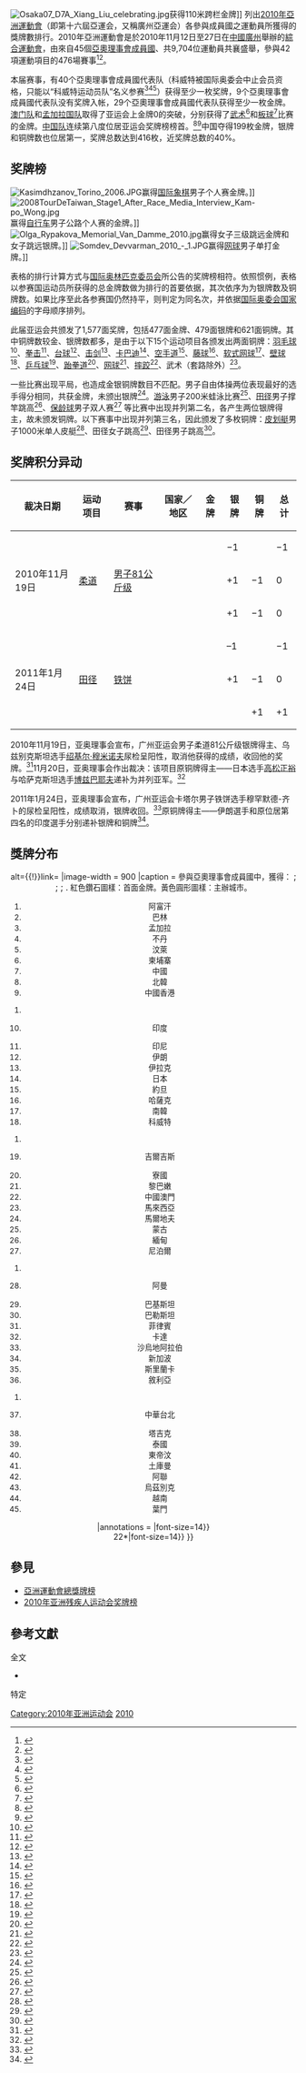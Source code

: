 {{NoteTA
| G1 = Unit
| G2 = Places
}}
{{2010年亞洲運動會}}
[[File:Osaka07_D7A_Xiang_Liu_celebrating.jpg|thumb]]获得110米跨栏金牌]]
'''{{PAGENAME}}'''列出[[2010年亞洲運動會|2010年亞洲運動會]]（即第十六屆亞運会，又稱廣州亞運会）各參與成員國之運動員所獲得的獎牌數排行。2010年亞洲運動會是於2010年11月12日至27日在[[中國|中國]][[廣州|廣州]]舉辦的[[綜合運動會|綜合運動會]]，由來自45個[[國家奧林匹克委員會|亞奧理事會成員國]]、共9,704位運動員共襄盛舉，參與42項運動項目的476場賽事<ref>{{Cite web|title=Guangzhou 2010|url=http://www.ocasia.org/Game/GHAFDetails?q=3qyUwt+HOKF8pA7lCmr89JdqB0/GBpEsL4YJaBP300PK5AKYTLY+b0Cj/4q25n+75PK2KAVZfxEgQHoDJLD62Q==|accessdate=2019-11-25|work=[[Olympic_Council_of_Asia|Olympic Council of Asia]]|language=en|archive-date=2021-01-11|archive-url=https://web.archive.org/web/20210111101725/https://ocasia.org/Game/GHAFDetails?q=3qyUwt+HOKF8pA7lCmr89JdqB0%2FGBpEsL4YJaBP300PK5AKYTLY+b0Cj%2F4q25n+75PK2KAVZfxEgQHoDJLD62Q%3D%3D|dead-url=no}}</ref><ref>{{Cite web|title=Guangzhou Asian Games "one of best ever", says OCA president - China.org.cn|url=http://www.china.org.cn/sports/2010asiangames/2010-11/27/content_21434237.htm|accessdate=2019-11-25|work=China.org.cn|language=en|archive-date=2020-10-19|archive-url=https://web.archive.org/web/20201019092651/http://www.china.org.cn/sports/2010asiangames/2010-11/27/content_21434237.htm|dead-url=no}}</ref>。

本届赛事，有40个亞奧理事會成員國代表队（科威特被国际奥委会中止会员资格，只能以“科威特运动员队”名义参赛<ref>{{cite web |title=Political interference alleged |url=http://sports.espn.go.com/oly/news/story?id=4797681 |work=ESPN.com |accessdate=2010-11-27 |date=2010-01-05 |archiveurl=https://web.archive.org/web/20101013153500/http://sports.espn.go.com/oly/news/story?id=4797681 |archivedate=2010-10-13 |deadurl=no }}</ref><ref>{{cite web | url=http://news.163.com/10/1112/05/6L92N8A300014AED.html | title=科威特奥委会遭制裁 | accessdate=2013-08-22 | archive-url=https://web.archive.org/web/20130822061727/http://news.163.com/10/1112/05/6L92N8A300014AED.html | archive-date=2013-08-22 | dead-url=yes }}</ref><ref>{{cite web |title=Olympic medal for Kuwait under IOC flag |url=http://www.ocasia.org/News/IndexNewsRM.aspx?redirect=1263 |publisher=Olympic Council of Asia |accessdate=2012-01-18 |date=2010-08-18 |archiveurl=https://web.archive.org/web/20120119191412/http://www.ocasia.org/News/IndexNewsRM.aspx?redirect=1263 |archivedate=2012-01-19 |deadurl=yes }}</ref>）获得至少一枚奖牌，9个亞奧理事會成員國代表队没有奖牌入帐，29个亞奧理事會成員國代表队获得至少一枚金牌。[[2010年亚洲运动会中国澳门代表团|澳门队]]和[[2010年亚洲运动会孟加拉国代表团|孟加拉国队]]取得了亚运会上金牌0的突破，分别获得了[[2010年亚洲运动会武术比赛|武术]]<ref>{{cite web | url=http://sports.people.com.cn/GB/198868/202241/13207830.html | title=澳门实现亚运金牌零的突破 冠军擅长中国刀棍功夫 | accessdate=2013-08-22 | archive-url=https://web.archive.org/web/20130822061827/http://sports.people.com.cn/GB/198868/202241/13207830.html | archive-date=2013-08-22 | dead-url=no }}</ref>和[[2010年亚洲运动会板球比赛|板球]]<ref>{{cite web | url=http://sports.qq.com/a/20101127/000217.htm | title=孟加拉国板球决赛胜阿富汗 收获史上亚运首金 | accessdate=2013-08-22 | archive-url=https://web.archive.org/web/20130822061900/http://sports.qq.com/a/20101127/000217.htm | archive-date=2013-08-22 | dead-url=no }}</ref>比赛的金牌。[[2015年亚洲运动会中国代表团|中国队]]连续第八度位居亚运会奖牌榜榜首。<ref>{{cite web | url=http://fj.qq.com/a/20101128/000001.htm | title=亚运中国队199金收官 连续6届金牌奖牌数双第一 | accessdate=2013-08-22 | archive-url=https://web.archive.org/web/20130822061918/http://fj.qq.com/a/20101128/000001.htm | archive-date=2013-08-22 | dead-url=no }}</ref><ref>{{cite web | url=http://news.cntv.cn/20101128/102435.shtml | title=金牌连续八届第一少数奥运项目下滑 | accessdate=2013-08-14 | archive-url=https://web.archive.org/web/20160304101739/http://news.cntv.cn/20101128/102435.shtml | archive-date=2016-03-04 | dead-url=no }}</ref>中国夺得199枚金牌，银牌和铜牌数也位居第一，奖牌总数达到416枚，近奖牌总数的40%。

== 奖牌榜 ==
[[File:Kasimdhzanov_Torino_2006.JPG|thumb]]赢得[[2010年亚洲运动会国际象棋比赛|国际象棋]]男子个人赛金牌。]]
[[File:2008TourDeTaiwan_Stage1_After_Race_Media_Interview_Kam-po_Wong.jpg|thumb]]赢得[[2010年亚洲运动会自行车比赛|自行车]]男子公路个人赛的金牌。]]
[[File:Olga_Rypakova_Memorial_Van_Damme_2010.jpg|thumb]]赢得女子三级跳远金牌和女子跳远银牌。]]
[[File:Somdev_Devvarman_2010_-_1.JPG|thumb]]赢得[[2010年亚洲运动会网球比赛|网球]]男子单打金牌。]]

表格的排行计算方式与[[国际奥林匹克委员会|国际奥林匹克委员会]]所公告的奖牌榜相符。依照惯例，表格以参赛国运动员所获得的总金牌数做为排行的首要依据，其次依序为为银牌数及铜牌数。如果比序至此各参赛国仍然持平，则判定为同名次，并依据[[国际奥委会国家编码|国际奥委会国家编码]]的字母顺序排列。

此届亚运会共颁发了1,577面奖牌，包括477面金牌、479面银牌和621面铜牌。其中铜牌数较金、银牌数都多，是由于以下15个运动项目各颁发出两面铜牌：[[2010年亚洲运动会羽毛球比赛|羽毛球]]<ref>{{cite web | url=http://info.2010.163.com/medal/disciplineevent/BD.html | title=羽毛球奖牌榜 | accessdate=2013-08-14 | archive-url=https://web.archive.org/web/20160310140554/http://info.2010.163.com/medal/disciplineevent/BD.html | archive-date=2016-03-10 | dead-url=no }}</ref>、[[2010年亚洲运动会拳击比赛|拳击]]<ref>{{cite web | url=http://info.2010.163.com/medal/disciplineevent/BX.html | title=亚运 > 奖牌 > 拳击奖牌榜 | accessdate=2013-08-14 | archive-url=https://web.archive.org/web/20160310140859/http://info.2010.163.com/medal/disciplineevent/BX.html | archive-date=2016-03-10 | dead-url=no }}</ref>、[[2010年亞洲運動會撞球比賽|台球]]<ref>{{cite web | url=http://info.2010.163.com/medal/disciplineevent/BS.html | title=亚运 > 奖牌 > 台球奖牌榜 | accessdate=2013-08-14 | archive-url=https://web.archive.org/web/20160305052332/http://info.2010.163.com/medal/disciplineevent/BS.html | archive-date=2016-03-05 | dead-url=no }}</ref>、[[2010年亚洲运动会击剑比赛|击剑]]<ref>{{cite web | url=http://info.2010.163.com/medal/disciplineevent/FE.html | title=亚运 > 奖牌 > 击剑奖牌榜 | accessdate=2013-08-14 | archive-url=https://web.archive.org/web/20160310142649/http://info.2010.163.com/medal/disciplineevent/FE.html | archive-date=2016-03-10 | dead-url=no }}</ref>、[[2010年亚洲运动会卡巴迪比赛|卡巴迪]]<ref>{{cite web | url=http://info.2010.163.com/medal/disciplineevent/KA.html | title=亚运 > 奖牌 > 卡巴迪奖牌榜 | accessdate=2013-08-14 | archive-url=https://web.archive.org/web/20160310135125/http://info.2010.163.com/medal/disciplineevent/KA.html | archive-date=2016-03-10 | dead-url=no }}</ref>、[[2010年亚洲运动会空手道比赛|空手道]]<ref>{{cite web | url=http://info.2010.163.com/medal/discipline/KR.html | title=亚运 > 奖牌 > 空手道奖牌榜 | accessdate=2013-08-14 | archive-url=https://web.archive.org/web/20130402083118/http://info.2010.163.com/medal/discipline/KR.html | archive-date=2013-04-02 | dead-url=no }}</ref>、[[2010年亚洲运动会藤球比赛|藤球]]<ref>{{cite web | url=http://info.2010.163.com/medal/disciplineevent/SE.html | title=亚运 > 奖牌 > 藤球奖牌榜 | accessdate=2013-08-14 | archive-url=https://web.archive.org/web/20160305051421/http://info.2010.163.com/medal/disciplineevent/SE.html | archive-date=2016-03-05 | dead-url=no }}</ref>、[[2010年亚洲运动会软式网球比赛|软式网球]]<ref>{{cite web | url=http://info.2010.163.com/medal/discipline/ST.html | title=亚运 > 奖牌 > 软式网球奖牌榜 | accessdate=2013-08-14 | archive-url=https://web.archive.org/web/20130402102546/http://info.2010.163.com/medal/discipline/ST.html | archive-date=2013-04-02 | dead-url=no }}</ref>、[[2010年亚洲运动会壁球比赛|壁球]]<ref>{{cite web | url=http://info.2010.163.com/medal/discipline/SQ.html | title=亚运 > 奖牌 > 壁球奖牌榜 | accessdate=2013-08-14 | archive-url=https://web.archive.org/web/20121024030805/http://info.2010.163.com/medal/discipline/SQ.html | archive-date=2012-10-24 | dead-url=no }}</ref>、[[2010年亚洲运动会乒乓球比赛|乒乓球]]<ref>{{cite web | url=http://info.2010.163.com/medal/disciplineevent/TT.html | title=亚运 > 奖牌 > 乒乓球奖牌榜 | accessdate=2013-08-14 | archive-url=https://web.archive.org/web/20160310135620/http://info.2010.163.com/medal/disciplineevent/TT.html | archive-date=2016-03-10 | dead-url=no }}</ref>、[[2010年亚洲运动会跆拳道比赛|跆拳道]]<ref>{{cite web | url=http://info.2010.163.com/medal/disciplineevent/TK.html | title=亚运 > 奖牌 > 跆拳道奖牌榜 | accessdate=2013-08-14 | archive-url=https://web.archive.org/web/20160310142645/http://info.2010.163.com/medal/disciplineevent/TK.html | archive-date=2016-03-10 | dead-url=no }}</ref>、[[2010年亚洲运动会网球比赛|网球]]<ref>{{cite web | url=http://info.2010.163.com/medal/discipline/TE.html | title=亚运 > 奖牌 > 网球奖牌榜 | accessdate=2013-08-14 | archive-url=https://web.archive.org/web/20121024062359/http://info.2010.163.com/medal/discipline/TE.html | archive-date=2012-10-24 | dead-url=no }}</ref>、[[2010年亚洲运动会摔跤比赛|摔跤]]<ref>{{cite web | url=http://info.2010.163.com/medal/discipline/WR.html | title=亚运 > 奖牌 > 摔跤奖牌榜 | accessdate=2013-08-14 | archive-url=https://web.archive.org/web/20121024053725/http://info.2010.163.com/medal/discipline/WR.html | archive-date=2012-10-24 | dead-url=no }}</ref>、武术（套路除外）<ref>{{cite web | url=http://info.2010.163.com/medal/disciplineevent/WU.html | title=亚运 > 奖牌 > 武术奖牌榜 | accessdate=2013-08-14 | archive-url=https://web.archive.org/web/20160305103633/http://info.2010.163.com/medal/disciplineevent/WU.html | archive-date=2016-03-05 | dead-url=no }}</ref>。

一些比赛出现平局，也造成金银铜牌数目不匹配。男子自由体操两位表现最好的选手得分相同，共获金牌，未颁出银牌<ref>{{cite web | url=http://info.2010.163.com/live/report/GAM001101.html | title=男子自由体操决赛 张成龙与韩国选手并列夺冠 | accessdate=2013-08-14 | archive-url=https://web.archive.org/web/20121027082310/http://info.2010.163.com/live/report/GAM001101.html | archive-date=2012-10-27 | dead-url=no }}</ref>。[[2010年亚洲运动会游泳比赛|游泳]]男子200米蛙泳比赛<ref>{{cite web | url=http://info.2010.163.com/schedule/result/SWM032.html | title=男子200米蛙泳赛果 | accessdate=2013-08-14 | archive-url=https://web.archive.org/web/20160310135022/http://info.2010.163.com/schedule/result/SWM032.html | archive-date=2016-03-10 | dead-url=no }}</ref>、[[2010年亚洲运动会田径比赛|田径]]男子撑竿跳高<ref>{{cite web | url=http://info.2010.163.com/schedule/result/ATM072.html | title=男子撑竿跳高赛果 | accessdate=2013-08-14 | archive-url=https://web.archive.org/web/20110718003533/http://info.2010.163.com/schedule/result/ATM072.html | archive-date=2011-07-18 | dead-url=no }}</ref>、[[2010年亚洲运动会保龄球比赛|保龄球]]男子双人赛<ref>{{cite web | url=http://info.2010.163.com/schedule/result/BWM002.html | title=男子双人赛赛果 | accessdate=2013-08-14 | archive-url=https://web.archive.org/web/20160305051612/http://info.2010.163.com/schedule/result/BWM002.html | archive-date=2016-03-05 | dead-url=no }}</ref> 等比赛中出现并列第二名，各产生两位银牌得主，故未颁发铜牌。以下赛事中出现并列第三名，因此颁发了多枚铜牌：[[2010年亚洲运动会皮划艇比赛|皮划艇]]男子1000米单人皮艇<ref>{{cite web | url=http://info.2010.163.com/schedule/result/SPM111.html | title=男子1000米单人皮艇赛果 | accessdate=2013-08-14 | archive-url=https://web.archive.org/web/20160310134126/http://info.2010.163.com/schedule/result/SPM111.html | archive-date=2016-03-10 | dead-url=no }}</ref>、田径女子跳高<ref>{{cite web | url=http://info.2010.163.com/schedule/result/ATW071.html | title=女子跳高赛果 | accessdate=2013-08-14 | archive-url=https://web.archive.org/web/20160310142642/http://info.2010.163.com/schedule/result/ATW071.html | archive-date=2016-03-10 | dead-url=no }}</ref>、田径男子跳高<ref>{{cite web | url=http://info.2010.163.com/schedule/result/ATM071.html | title=男子跳高赛果 | accessdate=2013-08-14 | archive-url=https://web.archive.org/web/20160310135954/http://info.2010.163.com/schedule/result/ATM071.html | archive-date=2016-03-10 | dead-url=no }}</ref>。

<onlyinclude>{{Medals table
 | caption        = 
 | host           = CHN
 | flag_template  = flagIOC2team
 | event          = 2010年亚洲运动会
 | team           = NOC
 | remaining_link = [[2010年亚洲运动会奖牌榜#奖牌榜|查看剩余部分]]
 | show_limit     = <includeonly>10</includeonly>

 | gold_CHN = 199 | silver_CHN = 119 | bronze_CHN = 98 | host_CHN = yes 
 | gold_KOR = 76 | silver_KOR = 65 | bronze_KOR = 91
 | gold_JPN = 48 | silver_JPN = 74 | bronze_JPN = 94
 | gold_IRI = 20 | silver_IRI = 15 | bronze_IRI = 24
 | gold_KAZ = 18 | silver_KAZ = 23 | bronze_KAZ = 38
 | gold_IND = 14 | silver_IND = 17 | bronze_IND = 34
 | gold_TPE = 13 | silver_TPE = 16 | bronze_TPE = 38
 | gold_UZB = 11 | silver_UZB = 22 | bronze_UZB = 23
 | gold_THA = 11 | silver_THA = 9 | bronze_THA = 32
 | gold_MAS = 9 | silver_MAS = 18 | bronze_MAS = 14
 | gold_HKG = 8 | silver_HKG = 15 | bronze_HKG = 17
 | gold_PRK = 6 | silver_PRK = 10 | bronze_PRK = 20
 | gold_KSA = 5 | silver_KSA = 3 | bronze_KSA = 5
 | gold_BRN = 5 | silver_BRN = 0 | bronze_BRN = 4
 | gold_INA = 4 | silver_INA = 9 | bronze_INA = 13
 | gold_SIN = 4 | silver_SIN = 7 | bronze_SIN = 6
 | gold_IOC = 4 | silver_IOC = 6 | bronze_IOC = 1
 | gold_QAT = 4 | silver_QAT = 4 | bronze_QAT = 7
 | gold_PHI = 3 | silver_PHI = 4 | bronze_PHI = 9
 | gold_PAK = 3 | silver_PAK = 2 | bronze_PAK = 3
 | gold_MGL = 2 | silver_MGL = 5 | bronze_MGL = 9
 | gold_MYA = 2 | silver_MYA = 5 | bronze_MYA = 3
 | gold_JOR = 2 | silver_JOR = 2 | bronze_JOR = 2
 | gold_VIE = 1 | silver_VIE = 17 | bronze_VIE = 15
 | gold_KGZ = 1 | silver_KGZ = 2 | bronze_KGZ = 2
 | gold_MAC = 1 | silver_MAC = 1 | bronze_MAC = 4
 | gold_BAN = 1 | silver_BAN = 1 | bronze_BAN = 1
 | gold_TJK = 1 | silver_TJK = 0 | bronze_TJK = 3
 | gold_SYR = 1 | silver_SYR = 0 | bronze_SYR = 1
 | gold_UAE = 0 | silver_UAE = 4 | bronze_UAE = 1
 | gold_AFG = 0 | silver_AFG = 2 | bronze_AFG = 1
 | gold_IRQ = 0 | silver_IRQ = 1 | bronze_IRQ = 2
 | gold_LIB = 0 | silver_LIB = 1 | bronze_LIB = 2
 | gold_LAO = 0 | silver_LAO = 0 | bronze_LAO = 2
 | gold_NEP = 0 | silver_NEP = 0 | bronze_NEP = 1
 | gold_OMA = 0 | silver_OMA = 0 | bronze_OMA = 1
}}</onlyinclude>

==奖牌积分异动==
{| class="wikitable" style="text-align:center;"
!裁决日期
!运动项目
!赛事
!国家／地区
!金牌			
!银牌
!铜牌
!总计
|-
|rowspan=3|2010年11月19日
|rowspan=3 align=left|[[2010年亚洲运动会柔道比赛|柔道]]
|rowspan=3 align=left|[[2010年亚洲运动会柔道比赛#男子|男子81公斤级]]
| align=left|{{flagIOC2|UZB|2010年亚洲运动会}}
|
| −1
|
| −1
|-
| align=left|{{flagIOC2|JPN|2010年亚洲运动会}}
|
| +1
| −1
| 0
|-
| align=left|{{flagIOC2|KAZ|2010年亚洲运动会}}
|
| +1
| −1
| 0
|-
|rowspan=3 align=left| 2011年1月24日 
|rowspan=3 align=left| [[2010年亚洲运动会田径比赛|田径]]
|rowspan=3 align=left| [[2010年亚洲运动会田径比赛|铁饼]]
| align=left| {{flagIOC2|QAT|2010年亚洲运动会}}
|
| –1
|
| −1
|-
| align=left|{{flagIOC2|IRI|2010年亚洲运动会}}
| 
| +1
| −1
| 0
|-
| align=left|{{flagIOC2|IND|2010年亚洲运动会}}
| 
|
| +1
| +1
|}
2010年11月19日，亚奥理事会宣布，广州亚运会男子柔道81公斤级银牌得主、乌兹别克斯坦选手[[绍基尔·穆米诺夫|绍基尔·穆米诺夫]]尿检呈阳性，取消他获得的成绩，收回他的奖牌。<ref>{{cite web|url=http://sports.people.com.cn/GB/198868/204148/13267024.html|title=亚运会现首例兴奋剂事件 乌兹别克选手银牌被收回|publisher=人民网|accessdate=2013-08-12|archive-url=https://web.archive.org/web/20120505192205/http://sports.people.com.cn/GB/198868/204148/13267024.html|archive-date=2012-05-05|dead-url=no}}</ref>11月20日，亚奥理事会作出裁决：该项目原铜牌得主——日本选手[[高松正裕|高松正裕]]与哈萨克斯坦选手[[博兹巴耶夫|博兹巴耶夫]]递补为并列亚军。<ref>{{cite web|url=http://www.ycwb.com/ePaper/ycwb/html/2010-11/21/content_976105.htm|title=穆米诺夫药检阳性丢柔道男子８１公斤级银牌 铜牌得主递补亚军|publisher=羊城晚报|accessdate=2013-08-12|deadurl=yes|archiveurl=https://archive.is/20130812023802/http://www.ycwb.com/ePaper/ycwb/html/2010-11/21/content_976105.htm|archivedate=2013-08-12}}</ref>

2011年1月24日，亚奥理事会宣布，广州亚运会卡塔尔男子铁饼选手穆罕默德-齐卜的尿检呈阳性，成绩取消，银牌收回。<ref>{{cite web|title=2 Asian Games athletes fail drug test|url=http://sports.espn.go.com/espn/wire?section=gen&id=6056837|access-date=2013-08-12|archive-url=https://web.archive.org/web/20190822050741/http://www.espn.com/espn/wire?section=gen&id=6056837|archive-date=2019-08-22|dead-url=no}}</ref>原铜牌得主——伊朗選手{{link-en|穆罕默德·薩米米|Mohammad Samimi}}和原位居第四名的印度選手{{link-en|維卡斯·高達|Vikas Gowda}}分别递补银牌和铜牌<ref>{{Cite web|title=Vikas Gowda to get Asian Games bronze|url=https://timesofindia.indiatimes.com/sports/more-sports/athletics/Vikas-Gowda-to-get-Asian-Games-bronze/iplarticleshow/7366133.cms|accessdate=2019-11-16|publisher=[[The_Times_of_India|The Times of India]]|archive-date=2022-02-17|archive-url=https://web.archive.org/web/20220217034958/https://timesofindia.indiatimes.com/sports/more-sports/athletics/Vikas-Gowda-to-get-Asian-Games-bronze/iplarticleshow/7366133.cms}}</ref>。

== 獎牌分布 ==
<center>{{Annotated image
|float = none
|width = 900
|image = 2010 Asian Games medal map.png{{!}}alt={{!}}link=
|image-width = 900
|caption = <span style="font-size:95%">參與亞奧理事會成員國中，獲得：</span> <span style="font-size:110%">{{legend inline|gold|至少一面金牌 (*)}}; {{legend inline|silver|至少一面銀牌 ({{dagger}})}}; {{legend inline|#cc9966|至少一面銅牌 (^)}}; {{legend inline|#3ce080|無獎牌 (#)}}.</span> <span style="font-size:95%">紅色鑽石圖樣：首面金牌。黃色圓形圖樣：主辦城市。</span>
<div style="font-size:95%; margin-top:1em">
{{Multicol}}
#阿富汗
#巴林
#孟加拉
#不丹
#汶萊
#柬埔寨
#中國
#北韓
#中國香港
{{Multicol-break}}
#<li value=10>印度
#印尼
#伊朗
#伊拉克
#日本
#約旦
#哈薩克
#南韓
#科威特
{{Multicol-break}}
#<li value=19>吉爾吉斯
#寮國
#黎巴嫩
#中國澳門
#馬來西亞
#馬爾地夫
#蒙古
#緬甸
#尼泊爾
{{Multicol-break}}
#<li value=28>阿曼
#巴基斯坦
#巴勒斯坦
#菲律賓
#卡達
#沙烏地阿拉伯
#新加波
#斯里蘭卡
#敘利亞
{{Multicol-break}}
#<li value=37>中華台北
#塔吉克
#泰國
#東帝汶
#土庫曼
#阿聯
#烏茲別克
#越南
#葉門
{{Multicol-end}}</div>
|annotations =
{{Annotation|233|193|1{{dagger}}|font-size=14}}
{{Annotation|138|240|2*<br/>{{!}}|font-size=14}}
{{Annotation|415|270|3*|font-size=14}}
{{Annotation|417|244|4#|font-size=14}}
{{Annotation|610|430|5#|font-size=14}}
{{Annotation|536|367|6#|font-size=14}}
{{Annotation|500|185|7*|font-size=14}}
{{Annotation|634|144|8*|font-size=14}}
{{Annotation|596|285|— 9*|font-size=14}}
{{Annotation|338|290|10*|font-size=14}}
{{Annotation|600|485|11*|font-size=14}}
{{Annotation|155|200|12*|font-size=14}}
{{Annotation|79|200|13{{dagger}}|font-size=14}}
{{Annotation|725|165|14*|font-size=14}}
{{Annotation|33|214|15*|font-size=14}}
{{Annotation|224|74|16*|font-size=14}}
{{Annotation|653|170|17*|font-size=14}}
{{Annotation|111|228|18*|font-size=14}}
{{Annotation|274|131|19*|font-size=14}}
{{Annotation|526|320|20^|font-size=14}}
{{Annotation|24|192|21{{dagger}}|font-size=14}}
{{Annotation|586|292|{{!}}<br/>22*|font-size=14}}
{{Annotation|562|440|23*|font-size=14}}
{{Annotation|284|366|24|font-size=14}}
{{Annotation|446|91|25*|font-size=14}}
{{Annotation|465|300|26*|font-size=14}}
{{Annotation|370|241|27^|font-size=14}}
{{Annotation|180|300|28^|font-size=14}}
{{Annotation|267|224|29*|font-size=14}}
{{Annotation|25|206|30#|font-size=14}}
{{Annotation|663|367|31*|font-size=14}}
{{Annotation|147|260|— 32*|font-size=14}}
{{Annotation|98|273|33*|font-size=14}}
{{Annotation|538|460|34*|font-size=14}}
{{Annotation|363|412|35#|font-size=14}}
{{Annotation|45|181|36*|font-size=14}}
{{Annotation|635|274|37*|font-size=14}}
{{Annotation|258|150|38*|font-size=14}}
{{Annotation|505|336|39*|font-size=14}}
{{Annotation|689|542|40#|font-size=14}}
{{Annotation|190|151|41#|font-size=14}}
{{Annotation|163|270|42|font-size=14}}
{{Annotation|206|131|43*|font-size=14}}
{{Annotation|551|336|44*|font-size=14}}
{{Annotation|121|336|45#|font-size=14}}
}}</center>

== 參見 ==
*[[亞洲運動會總獎牌榜|亞洲運動會總獎牌榜]]
*[[2010年亚洲残疾人运动会奖牌榜|2010年亚洲残疾人运动会奖牌榜]]

== 參考文獻 ==
; 全文
{{refbegin}}
* {{Cite web|title=Medal Tally - Guangzhou 2010|url=http://www.ocasia.org/MedalTally/GhafMedalTally?q=3qyUwt+HOKF8pA7lCmr89C8U01VmSiz2WjmDDgO7Qvw=|accessdate=2019-11-25|work=[[Olympic_Council_of_Asia|Olympic Council of Asia]]|language=en|archive-date=2021-01-21|archive-url=https://web.archive.org/web/20210121102525/https://ocasia.org/MedalTally/GhafMedalTally?q=3qyUwt+HOKF8pA7lCmr89C8U01VmSiz2WjmDDgO7Qvw%3D|dead-url=no}}
{{refend}}
; 特定
{{Reflist|colwidth=30em}}

{{亚洲运动会奖牌榜}}

[[Category:2010年亚洲运动会|Category:2010年亚洲运动会]]
[[Category:亞洲夏季運動會獎牌榜|2010]]
{{Featured list}}